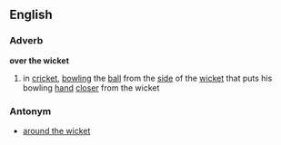 ==English==
===Adverb===
'''over the wicket'''
# in [[cricket]], [[bowling]] the [[ball]] from the [[side]] of the [[wicket]] that puts his bowling [[hand]] [[closer]] from the wicket
===Antonym===
* [[around the wicket]]